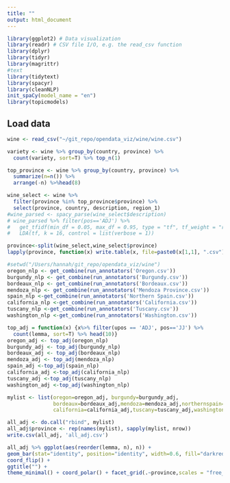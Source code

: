 ```yaml
---
title: ""
output: html_document
---
```


```r
library(ggplot2) # Data visualization
library(readr) # CSV file I/O, e.g. the read_csv function
library(dplyr)
library(tidyr)
library(magrittr)
#text
library(tidytext)
library(spacyr)
library(cleanNLP)
init_spaCy(model_name = "en")
library(topicmodels)
```

## Load data

```r
wine <- read_csv("~/git_repo/opendata_viz/wine/wine.csv")
```

```r
variety <- wine %>% group_by(country, province) %>%
  count(variety, sort=T) %>% top_n(1)
```
```r
top_province <- wine %>% group_by(country, province) %>%
  summarize(n=n()) %>%
  arrange(-n) %>%head(8)
```

```r
wine_select <- wine %>% 
  filter(province %in% top_province$province) %>%
  select(province, country, description, region_1)
#wine_parsed <- spacy_parse(wine_select$description)
# wine_parsed %>% filter(pos=='ADJ') %>% 
#   get_tfidf(min_df = 0.05, max_df = 0.95, type = "tf", tf_weight = "raw") %$%
#   LDA(tf, k = 16, control = list(verbose = 1))
```
```r
province<-split(wine_select,wine_select$province)
lapply(province, function(x) write.table(x, file=paste0(x[1,1], ".csv")))
```


```r
#setwd("/Users/hannah/git_repo/opendata_viz/wine")
oregon_nlp <- get_combine(run_annotators('Oregon.csv'))
burgundy_nlp <- get_combine(run_annotators('Burgundy.csv'))
bordeaux_nlp <- get_combine(run_annotators('Bordeaux.csv'))
mendoza_nlp <- get_combine(run_annotators('Mendoza Province.csv'))
spain_nlp <-get_combine(run_annotators('Northern Spain.csv'))
california_nlp <-get_combine(run_annotators('California.csv'))
tuscany_nlp <-get_combine(run_annotators('Tuscany.csv'))
washington_nlp <-get_combine(run_annotators('Washington.csv'))

```



```r
top_adj = function(x) {x%>% filter(upos == 'ADJ', pos=='JJ') %>%
  count(lemma, sort=T) %>% head(10)}
oregon_adj <- top_adj(oregon_nlp)
burgundy_adj <- top_adj(burgundy_nlp)
bordeaux_adj <- top_adj(bordeaux_nlp)
mendoza_adj <- top_adj(mendoza_nlp)
spain_adj <-top_adj(spain_nlp)
california_adj <-top_adj(california_nlp)
tuscany_adj <-top_adj(tuscany_nlp)
washington_adj <-top_adj(washington_nlp)
```

```r
mylist <- list(oregon=oregon_adj, burgundy=burgundy_adj,
               bordeaux=bordeaux_adj,mendoza=mendoza_adj,northernspain=spain_adj,
               california=california_adj,tuscany=tuscany_adj,washington=washington_adj)

all_adj <- do.call("rbind", mylist)
all_adj$province <- rep(names(mylist), sapply(mylist, nrow))
write.csv(all_adj, 'all_adj.csv')
```



```r
all_adj %>% ggplot(aes(reorder(lemma, n), n)) + 
geom_bar(stat="identity", position="identity", width=0.6, fill="darkred") + 
coord_flip() + 
ggtitle("") +
theme_minimal() + coord_polar() + facet_grid(.~province,scales = "free_x")
```

